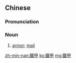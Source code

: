 {{also|铁甲}}
==Chinese==
{{zh-forms|s=铁甲}}

===Pronunciation===
{{zh-pron
|m=tiějiǎ
|h=pfs=thiet-kap
|mn=thih-kah
|cat=n
}}

===Noun===
{{zh-noun}}

# [[armor]]; [[mail]]

[[zh-min-nan:鐵甲]]
[[ko:鐵甲]]
[[mg:鐵甲]]